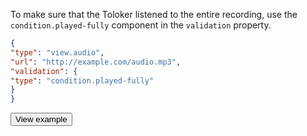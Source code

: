 To make sure that the Toloker listened to the entire recording, use the `condition.played-fully` component in the `validation` property.
  ```json
  {
"type": "view.audio",
"url": "http://example.com/audio.mp3",
"validation": {
  "type": "condition.played-fully"
}
  }
  ```

<Button themeColor="light" view="default" size="l" type="link" url="https://ya.cc/t/ImNzPO9F3ttCB7">View example</Button>